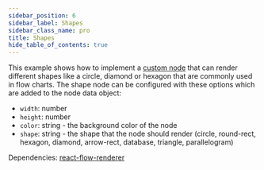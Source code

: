 ```yaml
---
sidebar_position: 6
sidebar_label: Shapes
sidebar_class_name: pro
title: Shapes
hide_table_of_contents: true
---
```



This example shows how to implement a [custom node](/docs/api/nodes/custom-nodes/) that can render different shapes like a circle, diamond or hexagon that are commonly used in flow charts. The shape node can be configured with these options which are added to the node data object:

- `width`: number
- `height`: number
- `color`: string - the background color of the node
- `shape`: string - the shape that the node should render (circle, round-rect, hexagon, diamond, arrow-rect, database, triangle, parallelogram)

Dependencies: [react-flow-renderer](https://www.npmjs.com/package/react-flow-renderer)

<ProExampleViewer slug="shapes" />
